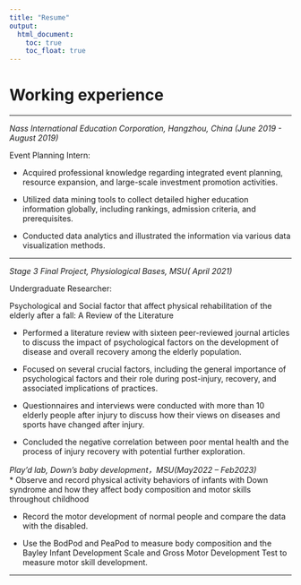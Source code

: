```yaml
---
title: "Resume"
output: 
  html_document:
    toc: true
    toc_float: true
---
```


# Working experience

---

*Nass International Education Corporation, Hangzhou, China	(June 2019 - August 2019)*         	      		                                     

Event Planning Intern:

 * Acquired professional knowledge regarding integrated event planning, resource expansion, and large-scale investment promotion activities.
 
 * Utilized data mining tools to collect detailed higher education information globally, including rankings, admission criteria, and prerequisites.
 
 * Conducted data analytics and illustrated the information via various data visualization methods.

---

*Stage 3 Final Project, Physiological Bases, MSU(  April 2021)*		

Undergraduate Researcher:

Psychological and Social factor that affect physical rehabilitation of the elderly after a fall: A Review of the Literature

 * 	Performed a literature review with sixteen peer-reviewed journal articles to discuss the impact of psychological factors on the development of disease and overall recovery among the elderly population.
 
 * Focused on several crucial factors, including the general importance of psychological factors and their role during post-injury, recovery, and associated implications of practices.
 
 * Questionnaires and interviews were conducted with more than 10 elderly people after injury to discuss how their views on diseases and sports have changed after injury.
 
 * Concluded the negative correlation between poor mental health and the process of injury recovery with potential further exploration.




*Play’d lab, Down's baby development，MSU(May2022 – Feb2023) *                                                                                 
 *  Observe and record physical activity behaviors of infants with Down syndrome and how they affect body composition and motor skills throughout childhood
 
 * 	Record the motor development of normal people and compare the data with the disabled.
 
 * Use the BodPod and PeaPod to measure body composition and the Bayley Infant Development Scale and Gross Motor Development Test to measure motor skill development.
 
 
---

